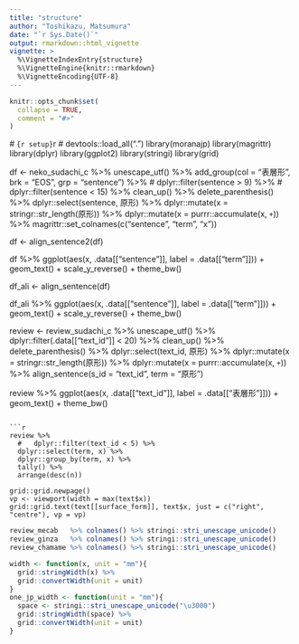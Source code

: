 ```yaml
---
title: "structure"
author: "Toshikazu, Matsumura"
date: "`r Sys.Date()`"
output: rmarkdown::html_vignette
vignette: >
  %\VignetteIndexEntry{structure}
  %\VignetteEngine{knitr::rmarkdown}
  %\VignetteEncoding{UTF-8}
---
```



```r
knitr::opts_chunk$set(
  collapse = TRUE,
  comment = "#>"
)
```

  # ```{r setup}
```r
  # devtools::load_all(".")
library(moranajp)
library(magrittr)
library(dplyr)
library(ggplot2)
library(stringi)
library(grid)

df <- 
  neko_sudachi_c %>%
  unescape_utf() %>%
  add_group(col = "表層形", brk = "EOS", grp = "sentence") %>%
  #   dplyr::filter(sentence > 9) %>%
  #   dplyr::filter(sentence < 15) %>%
  clean_up() %>%
  delete_parenthesis() %>%
  dplyr::select(sentence, 原形) %>%
  dplyr::mutate(x = stringr::str_length(原形)) %>%
  dplyr::mutate(x = purrr::accumulate(x, `+`)) %>%
  magrittr::set_colnames(c("sentence", "term", "x"))

df <- 
  align_sentence2(df)

df %>%
  ggplot(aes(x, .data[["sentence"]], label = .data[["term"]])) +
  geom_text() +
  scale_y_reverse() +
  theme_bw()



df_ali <- 
  align_sentence(df)

df_ali %>%
  ggplot(aes(x, .data[["sentence"]], label = .data[["term"]])) +
  geom_text() +
  scale_y_reverse() +
  theme_bw()

review <- 
  review_sudachi_c %>%
  unescape_utf() %>%
  dplyr::filter(.data[["text_id"]] < 20) %>%
  clean_up() %>%
  delete_parenthesis() %>%
  dplyr::select(text_id, 原形) %>%
  dplyr::mutate(x = stringr::str_length(原形)) %>%
  dplyr::mutate(x = purrr::accumulate(x, `+`)) %>%
  align_sentence(s_id = "text_id", term = "原形")

review %>%
  ggplot(aes(x, .data[["text_id"]], label = .data[["表層形"]])) + 
  geom_text() + 
  theme_bw()
```

```r
review %>%
  #   dplyr::filter(text_id < 5) %>%
  dplyr::select(term, x) %>%
  dplyr::group_by(term, x) %>%
  tally() %>%
  arrange(desc(n))

grid::grid.newpage()
vp <- viewport(width = max(text$x))
grid::grid.text(text[[surface_form]], text$x, just = c("right", "centre"), vp = vp)

```

```r
review_mecab   %>% colnames() %>% stringi::stri_unescape_unicode()
review_ginza   %>% colnames() %>% stringi::stri_unescape_unicode()
review_chamame %>% colnames() %>% stringi::stri_unescape_unicode()
```

```r
width <- function(x, unit = "mm"){
  grid::stringWidth(x) %>%
  grid::convertWidth(unit = unit)
}
one_jp_width <- function(unit = "mm"){
  space <- stringi::stri_unescape_unicode("\u3000") 
  grid::stringWidth(space) %>%
  grid::convertWidth(unit = unit)
}
```
